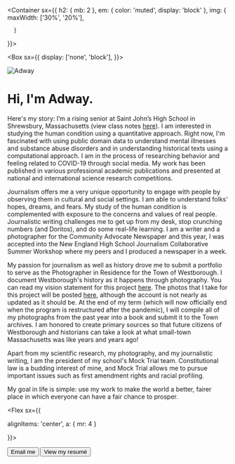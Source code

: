 
<Container
  sx={{
    h2: { mb: 2 },
    em: { color: 'muted', display: 'block' },
    img: {
        maxWidth: ['30%', '20%'],
        
      }
  }}>

<Box sx={{
  display: ['none', 'block'],
}}>

![Adway](/adway.png)

</Box>

<div>

# Hi, I'm Adway.

Here's my story: I’m a rising senior at Saint John’s High School in Shrewsbury, Massachusetts (view class notes [here](https://notes.adway.io)). I am interested in studying the human condition using a quantitative approach. Right now, I'm fascinated with using public domain data to understand mental illnesses and substance abuse disorders and in understanding historical texts using a computational approach. I am in the process of researching behavior and feeling related to COVID-19 through social media. My work has been published in various professional academic publications and presented at national and international science research competitions.

Journalism offers me a very unique opportunity to engage with people by observing them in cultural and social settings. I am able to understand folks' hopes, dreams, and fears. My study of the human condition is complemented with exposure to the concerns and values of real people. Journalistic writing challenges me to get up from my desk, stop crunching numbers (and Doritos), and do some real-life learning. I am a writer and a photographer for the Community Advocate Newspaper and this year, I was accepted into the New England High School Journalism Collaborative Summer Workshop where my peers and I produced a newspaper in a week.

My passion for journalism as well as history drove me to submit a portfolio to serve as the Photographer in Residence for the Town of Westborough. I document Westborough's history as it happens through photography. You can read my vision statement for this project [here](/vision.pdf). The photos that I take for this project will be posted [here](https://instagram.com/thewestborougharchive), although the account is not nearly as updated as it should be. At the end of my term (which will now officially end when the program is restructured after the pandemic), I will compile all of my photographs from the past year into a book and submit it to the Town archives. I am honored to create primary sources so that future citizens of Westborough and historians can take a look at what small-town Massachusetts was like years and years ago!

Apart from my scientific research, my photography, and my journalistic writing, I am the president of my school's Mock Trial team. Constitutional law is a budding interest of mine, and Mock Trial allows me to pursue important issues such as first amendment rights and racial profiling.

My goal in life is simple: use my work to make the world a better, fairer place in which everyone can have a fair chance to prosper.

<Flex sx={{ 
  
  alignItems: 'center', 
  a: { mr: 4 } 
  
}}>

<Button as='a' variant='muted' href='mailto:adway@adway.io'>
  <Mail />
  Email me
</Button>

<Button as='a' variant='muted' href='/Resume.pdf'>
  <File />
  View my resumé
</Button>

</Flex>

</div>

</Container>

